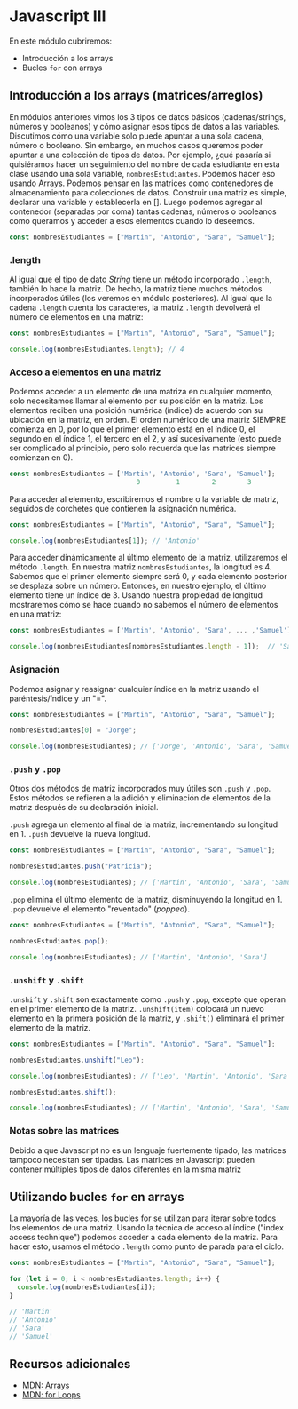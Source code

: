 # Javascript III

En este módulo cubriremos:

- Introducción a los arrays
- Bucles `for` con arrays

## Introducción a los arrays (matrices/arreglos)

En módulos anteriores vimos los 3 tipos de datos básicos (cadenas/strings, números y booleanos) y cómo asignar esos tipos de datos a las variables. Discutimos cómo una variable solo puede apuntar a una sola cadena, número o booleano. Sin embargo, en muchos casos queremos poder apuntar a una colección de tipos de datos. Por ejemplo, ¿qué pasaría si quisiéramos hacer un seguimiento del nombre de cada estudiante en esta clase usando una sola variable, `nombresEstudiantes`. Podemos hacer eso usando Arrays. Podemos pensar en las matrices como contenedores de almacenamiento para colecciones de datos. Construir una matriz es simple, declarar una variable y establecerla en []. Luego podemos agregar al contenedor (separadas por coma) tantas cadenas, números o booleanos como queramos y acceder a esos elementos cuando lo deseemos.

```javascript
const nombresEstudiantes = ["Martin", "Antonio", "Sara", "Samuel"];
```

### .length

Al igual que el tipo de dato _String_ tiene un método incorporado `.length`, también lo hace la matriz. De hecho, la matriz tiene muchos métodos incorporados útiles (los veremos en módulo posteriores). Al igual que la cadena `.length` cuenta los caracteres, la matriz `.length` devolverá el número de elementos en una matriz:

```javascript
const nombresEstudiantes = ["Martin", "Antonio", "Sara", "Samuel"];

console.log(nombresEstudiantes.length); // 4
```

### Acceso a elementos en una matriz

Podemos acceder a un elemento de una matriza en cualquier momento, solo necesitamos llamar al elemento por su posición en la matriz. Los elementos reciben una posición numérica (índice) de acuerdo con su ubicación en la matriz, en orden. El orden numérico de una matriz SIEMPRE comienza en 0, por lo que el primer elemento está en el índice 0, el segundo en el índice 1, el tercero en el 2, y así sucesivamente (esto puede ser complicado al principio, pero solo recuerda que las matrices siempre comienzan en 0).

```javascript
const nombresEstudiantes = ['Martin', 'Antonio', 'Sara', 'Samuel'];
                                0         1        2        3
```

Para acceder al elemento, escribiremos el nombre o la variable de matriz, seguidos de corchetes que contienen la asignación numérica.

```javascript
const nombresEstudiantes = ["Martin", "Antonio", "Sara", "Samuel"];

console.log(nombresEstudiantes[1]); // 'Antonio'
```

Para acceder dinámicamente al último elemento de la matriz, utilizaremos el método `.length`. En nuestra matriz `nombresEstudiantes`, la longitud es 4. Sabemos que el primer elemento siempre será 0, y cada elemento posterior se desplaza sobre un número. Entonces, en nuestro ejemplo, el último elemento tiene un índice de 3. Usando nuestra propiedad de longitud mostraremos cómo se hace cuando no sabemos el número de elementos en una matriz:

```javascript
const nombresEstudiantes = ['Martin', 'Antonio', 'Sara', ... ,'Samuel'];

console.log(nombresEstudiantes[nombresEstudiantes.length - 1]);  // 'Samuel'
```

### Asignación

Podemos asignar y reasignar cualquier índice en la matriz usando el paréntesis/índice y un "=".

```javascript
const nombresEstudiantes = ["Martin", "Antonio", "Sara", "Samuel"];

nombresEstudiantes[0] = "Jorge";

console.log(nombresEstudiantes); // ['Jorge', 'Antonio', 'Sara', 'Samuel']
```

### `.push` y `.pop`

Otros dos métodos de matriz incorporados muy útiles son `.push` y `.pop`. Estos métodos se refieren a la adición y eliminación de elementos de la matriz después de su declaración inicial.

`.push` agrega un elemento al final de la matriz, incrementando su longitud en 1. `.push` devuelve la nueva longitud.

```javascript
const nombresEstudiantes = ["Martin", "Antonio", "Sara", "Samuel"];

nombresEstudiantes.push("Patricia");

console.log(nombresEstudiantes); // ['Martin', 'Antonio', 'Sara', 'Samuel', 'Patricia']
```

`.pop` elimina el último elemento de la matriz, disminuyendo la longitud en 1. `.pop` devuelve el elemento "reventado" (_popped_).

```javascript
const nombresEstudiantes = ["Martin", "Antonio", "Sara", "Samuel"];

nombresEstudiantes.pop();

console.log(nombresEstudiantes); // ['Martin', 'Antonio', 'Sara']
```

### `.unshift` y `.shift`

`.unshift` y `.shift` son exactamente como `.push` y `.pop`, excepto que operan en el primer elemento de la matriz. `.unshift(item)` colocará un nuevo elemento en la primera posición de la matriz, y `.shift()` eliminará el primer elemento de la matriz.

```javascript
const nombresEstudiantes = ["Martin", "Antonio", "Sara", "Samuel"];

nombresEstudiantes.unshift("Leo");

console.log(nombresEstudiantes); // ['Leo', 'Martin', 'Antonio', 'Sara', 'Samuel']

nombresEstudiantes.shift();

console.log(nombresEstudiantes); // ['Martin', 'Antonio', 'Sara', 'Samuel']
```

### Notas sobre las matrices

Debido a que Javascript no es un lenguaje fuertemente tipado, las matrices tampoco necesitan ser tipadas. Las matrices en Javascript pueden contener múltiples tipos de datos diferentes en la misma matriz

## Utilizando bucles `for` en arrays

La mayoría de las veces, los bucles for se utilizan para iterar sobre todos los elementos de una matriz. Usando la técnica de acceso al índice ("index access technique") podemos acceder a cada elemento de la matriz. Para hacer esto, usamos el método `.length` como punto de parada para el ciclo.

```javascript
const nombresEstudiantes = ["Martin", "Antonio", "Sara", "Samuel"];

for (let i = 0; i < nombresEstudiantes.length; i++) {
  console.log(nombresEstudiantes[i]);
}

// 'Martin'
// 'Antonio'
// 'Sara'
// 'Samuel'
```

## Recursos adicionales

- [MDN: Arrays](https://developer.mozilla.org/en-US/docs/Web/JavaScript/Reference/Global_Objects/Array)
- [MDN: for Loops](https://developer.mozilla.org/en-US/docs/Web/JavaScript/Reference/Statements/for)
